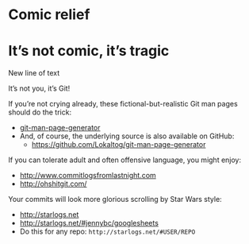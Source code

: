 # Comic relief {#comic-relief}
# It's not comic, it's tragic

New line of text

It's not you, it's Git!

If you're not crying already, these fictional-but-realistic Git man pages should do the trick:

  * [git-man-page-generator](http://git-man-page-generator.lokaltog.net)
  * And, of course, the underlying source is also available on GitHub:
    - <https://github.com/Lokaltog/git-man-page-generator>

If you can tolerate adult and often offensive language, you might enjoy:

  * <http://www.commitlogsfromlastnight.com>
  * <http://ohshitgit.com/>

Your commits will look more glorious scrolling by Star Wars style:

  * <http://starlogs.net>
  * <http://starlogs.net/#jennybc/googlesheets>
  * Do this for any repo: `http://starlogs.net/#USER/REPO`
  
